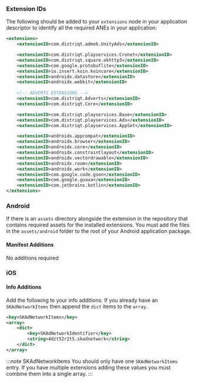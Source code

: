 
### Extension IDs

The following should be added to your `extensions` node in your application descriptor to identify all the required ANEs in your application:

```xml
<extensions>
    <extensionID>com.distriqt.admob.UnityAds</extensionID>

    <extensionID>com.distriqt.playservices.Cronet</extensionID>
    <extensionID>com.distriqt.square.okhttp3</extensionID>
    <extensionID>com.google.protobuflite</extensionID>
    <extensionID>io.insert.koin.koincore</extensionID>
    <extensionID>androidx.datastore</extensionID>
    <extensionID>androidx.webkit</extensionID>
	
	<!-- ADVERTS EXTENSIONS -->
	<extensionID>com.distriqt.Adverts</extensionID>
	<extensionID>com.distriqt.Core</extensionID>

	<extensionID>com.distriqt.playservices.Base</extensionID>
	<extensionID>com.distriqt.playservices.Ads</extensionID>
	<extensionID>com.distriqt.playservices.AppSet</extensionID>

	<extensionID>androidx.appcompat</extensionID>
	<extensionID>androidx.browser</extensionID>
	<extensionID>androidx.core</extensionID>
	<extensionID>androidx.constraintlayout</extensionID>
	<extensionID>androidx.vectordrawable</extensionID>
	<extensionID>androidx.room</extensionID>
	<extensionID>androidx.work</extensionID>
	<extensionID>com.google.code.gson</extensionID>
	<extensionID>com.google.guava</extensionID>
	<extensionID>com.jetbrains.kotlin</extensionID>
</extensions>
```

### Android

If there is an `assets` directory alongside the extension in the repository that contains required assets for the installed extensions.
You must add the files in the `assets/android` folder to the root of your Android application package. 


#### Manifest Additions

No additions required



### iOS

#### Info Additions


Add the following to your info additions. If you already have an `SKAdNetworkItems` then append the `dict` items to the `array`.

```xml
<key>SKAdNetworkItems</key>
<array>
    <dict>
        <key>SKAdNetworkIdentifier</key>
        <string>4dzt52r2t5.skadnetwork</string>
    </dict>
</array>
```

:::note SKAdNetworkItems
You should only have one `SKAdNetworkItems` entry. If you have multiple extensions adding these values you must combine them into a single array.
:::

